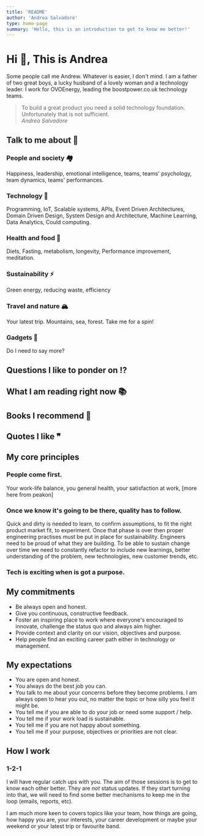 ```yaml
---
title: 'README'
author: 'Andrea Salvadore'
type: home-page
summary: 'Hello, this is an introduction to get to know me better!'
---
```


# Hi 👋, This is Andrea

Some people call me Andrew. Whatever is easier, I don't mind. I am a father of two great boys, a lucky husband of a lovely woman and a technology leader. I work for OVOEnergy, leading the boostpower.co.uk technology teams. 

> To build a great product you need a solid technology foundation. Unfortunately that is not sufficient. <br/> <i>Andrea Salvadore</i>

## Talk to me about 💬

### People and society 🏘
Happiness, leadership, emotional intelligence, teams, teams' psychology, team dynamics, teams' performances. 

### Technology 🤖
Programming, IoT, Scalable systems, APIs, Event Driven Architectures, Domain Driven Design, System Design and Architecture, Machine Learning, Data Analytics, Could computing.

### Health and food 🥬
Diets, Fasting, metabolism, longevity, Performance improvement, meditation. 

### Sustainability ⚡️
Green energy, reducing waste, efficiency

### Travel and nature 🏔
Your latest trip. Mountains, sea, forest. Take me for a spin!

### Gadgets 🚂
Do I need to say more?

## Questions I like to ponder on ⁉️

## What I am reading right now 📚

## Books I recommend 📕

## Quotes I like ❞



## My core principles

### People come first. 
Your work-life balance, you general health, your satisfaction at work, [more here from peakon]

### Once we know it's going to be there, quality has to follow. 
Quick and dirty is needed to learn, to confirm assumptions, to fit the right product market fit, to experiment. Once that phase is over then proper engineering practises must be put in place for sustainability. Engineers need to be proud of what they are building. To be able to sustain change over time we need to constantly refactor to include new learnings, better understanding of the problem, new technologies, new customer trends, etc.

### Tech is exciting when is got a purpose.


## My commitments

- Be always open and honest. 
- Give you continuous, constructive feedback. 
- Foster an inspiring place to work where everyone's encouraged to innovate, challenge the status quo and always aim higher. 
- Provide context and clarity on our vision, objectives and purpose. 
- Help people find an exciting career path either in technology or management.

## My expectations

- You are open and honest. 
- You always do the best job you can. 
- You talk to me about your concerns before they become problems. I am always open to hear you out, no matter the topic or how silly you feel it might be. 
- You tell me if you are able to do your job or need some support / help. 
- You tell me if your work load is sustainable. 
- You tell me if you are not happy about something. 
- You tell me if your purpose, objectives or priorities are not clear. 

## How I work

### 1-2-1

I will have regular catch ups with you. The aim of those sessions is to get to know each other better. They are *not* status updates. If they start turning into that, we will need to find some better mechanisms to keep me in the loop (emails, reports, etc).

I am much more keen to covers topics like your team, how things are going, how happy you are, your interests, your career development or maybe your weekend or your latest trip or favourite band.